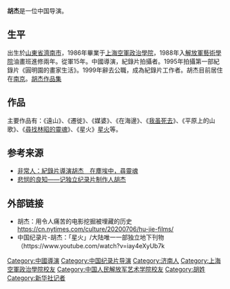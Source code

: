 '''胡杰'''{{BD|1958年|||}}是一位中国导演。

==生平==
出生於[[山東省|山東省]][[濟南市|濟南市]]，1986年畢業于[[上海空軍政治學院|上海空軍政治學院]]，1988年入[[解放軍藝術學院|解放軍藝術學院]]油畫班進修兩年。從軍15年。中國導演，紀錄片拍攝者。1995年拍攝第一部紀錄片《圓明園的畫家生活》。1999年辭去公職，成為紀錄片工作者。胡杰目前居住在[[南京市|南京]]。[https://www.youtube.com/playlist?list=PLRh1Sunn-utXHZZxmZfBEagSXU5SSSpVy 胡杰作品集]

==作品==
主要作品有：《遠山》、《遷徙》、《媒婆》、《在海邊》、《[[我虽死去|我虽死去]]》、《平原上的山歌》、《[[尋找林昭的靈魂|尋找林昭的靈魂]]》、《星火》[https://www.youtube.com/watch?v=iay4eXyUb7k 星火]等。

== 参考来源 ==
* [http://hk.apple.nextmedia.com/supplement/culture/art/20111119/15814202 非常人：紀錄片導演胡杰　在塵埃中，尋靈魂]
* [https://web.archive.org/web/20140814101511/http://biweekly.hrichina.org/article/570 悲悯的良知——记独立纪录片制作人胡杰]

==外部链接==
*胡杰：用令人痛苦的电影挖掘被埋藏的历史  https://cn.nytimes.com/culture/20200706/hu-jie-films/
*中国纪录片-胡杰：「星火」/大陆唯一一部独立地下刊物（https://www.youtube.com/watch?v=iay4eXyUb7k

{{china-bio-stub}}
{{normdaten}}
{{DEFAULTSORT:H}}
[[Category:中國導演|Category:中國導演]]
[[Category:中国纪录片导演|Category:中国纪录片导演]]
[[Category:济南人|Category:济南人]]
[[Category:上海空軍政治學院校友|Category:上海空軍政治學院校友]]
[[Category:中国人民解放军艺术学院校友|Category:中国人民解放军艺术学院校友]]
[[Category:胡姓|Category:胡姓]]
[[Category:新华社记者|Category:新华社记者]]